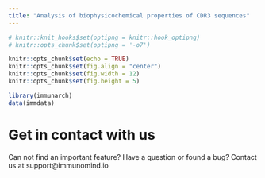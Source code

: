 ```yaml
---
title: "Analysis of biophysicochemical properties of CDR3 sequences"
---
```



<!--
%\VignetteEngine{knitr::rmarkdown}
%\VignetteIndexEntry{Analysis of biophysicochemical properties of CDR3 sequences}
%\VignettePackage{immunarch}
-->



  ```r
# knitr::knit_hooks$set(optipng = knitr::hook_optipng)
# knitr::opts_chunk$set(optipng = '-o7')

knitr::opts_chunk$set(echo = TRUE)
knitr::opts_chunk$set(fig.align = "center")
knitr::opts_chunk$set(fig.width = 12)
knitr::opts_chunk$set(fig.height = 5)

library(immunarch)
data(immdata)
```



# Get in contact with us

Can not find an important feature? Have a question or found a bug? Contact us at support@immunomind.io
